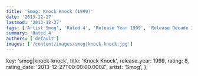 ```yaml
---
title: 'Smog: Knock Knock (1999)'
date: '2013-12-27'
lastmod: '2013-12-27'
tags: ['Artist Smog', 'Rated 4', 'Release Year 1999', 'Release Decade 1990']
summary: 'Rated 4'
authors: ['default']
images: ['/content/images/smog|knock-knock.jpg']
---
```


  key: 'smog|knock-knock',
  title: 'Knock Knock',
  release_year: 1999,
  rating: 8,
  rating_date: '2013-12-27T00:00:00.000Z',
  artist: 'Smog',
};

<MusicRating data={data} />
